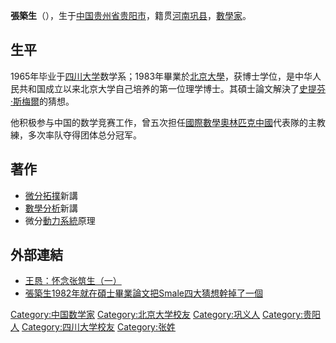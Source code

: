 '''張築生'''（{{bd|1940年|11月4日|2002年|2月6日}}），生于[[中国|中国]][[贵州省|贵州省]][[贵阳市|贵阳市]]，籍贯[[河南|河南]][[巩县|巩县]]，[[數學家|數學家]]。

==生平==
1965年毕业于[[四川大学|四川大学]]数学系；1983年畢業於[[北京大學|北京大學]]，获博士学位，是中华人民共和国成立以来北京大学自己培养的第一位理学博士。其碩士論文解決了[[史提芬·斯梅爾|史提芬·斯梅爾]]的猜想。

他积极参与中国的数学竞赛工作，曾五次担任[[國際數學奧林匹克|國際數學奧林匹克]][[中國|中國]]代表隊的主教練，多次率队夺得团体总分冠军。

==著作==
* [[微分拓撲|微分拓撲]]新講
* [[數學分析|數學分析]]新講
* 微分[[動力系統|動力系統]]原理

==外部連結==
* [http://blog.tianya.cn/post-1065316-11656779-1.shtml 王恳：怀念张筑生（一）] {{Wayback|url=http://blog.tianya.cn/post-1065316-11656779-1.shtml |date=20170224054239 }}
* [http://www1.bbsland.com/cgi-bin/gb_big5.cgi?src=/education/messages/241100.html  張築生1982年就在碩士畢業論文把Smale四大猜想幹掉了一個] {{Wayback|url=http://www1.bbsland.com/cgi-bin/gb_big5.cgi?src=%2Feducation%2Fmessages%2F241100.html |date=20190519011356 }}

{{DEFAULTSORT:Z}}
[[Category:中国数学家|Category:中国数学家]]
[[Category:北京大学校友|Category:北京大学校友]]
[[Category:巩义人|Category:巩义人]]
[[Category:贵阳人|Category:贵阳人]]
[[Category:四川大学校友|Category:四川大学校友]]
[[Category:张姓|Category:张姓]]